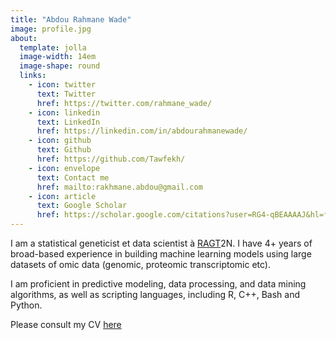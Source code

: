 ```yaml
---
title: "Abdou Rahmane Wade"
image: profile.jpg
about:
  template: jolla
  image-width: 14em
  image-shape: round
  links:
    - icon: twitter
      text: Twitter
      href: https://twitter.com/rahmane_wade/
    - icon: linkedin
      text: LinkedIn
      href: https://linkedin.com/in/abdourahmanewade/
    - icon: github
      text: Github
      href: https://github.com/Tawfekh/
    - icon: envelope
      text: Contact me
      href: mailto:rakhmane.abdou@gmail.com
    - icon: article
      text: Google Scholar
      href: https://scholar.google.com/citations?user=RG4-qBEAAAAJ&hl=fr
---
```


I am a statistical geneticist et data scientist à [RAGT](https://www.ragt.fr/)2N. I have 4+ years of broad-based experience in building machine learning models using large datasets of omic data (genomic, proteomic transcriptomic etc).

I am proficient in predictive modeling, data processing, and data mining algorithms, as well as scripting languages, including R, C++, Bash and Python.

Please consult my CV [here](https://github.com/Tawfekh/curriculum_vitae/blob/main/template.pdf)
